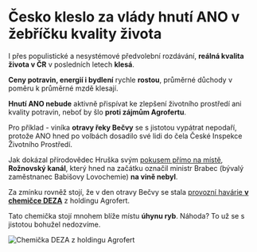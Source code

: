 # **Česko kleslo** za vlády hnutí ANO v žebříčku kvality života

I přes populistické a nesystémové předvolební rozdávání, **reálná kvalita života v ČR** v posledních letech **klesá**.

**Ceny potravin, energií i bydlení** rychle **rostou**, průměrné důchody v poměru k průměrné mzdě klesají.

**Hnutí ANO nebude** aktivně přispívat ke zlepšení životního prostředí ani kvality potravin, neboť by šlo **proti zájmům Agrofertu**.

Pro příklad - viníka **otravy řeky Bečvy** se s jistotou vypátrat nepodaří, protože ANO hned po volbách dosadilo své lidi do čela České Inspekce Životního Prostředí.

Jak dokázal přírodovědec Hruška svým [pokusem přímo na místě](https://ekolist.cz/cz/publicistika/nazory-a-komentare/jakubn-hruska-ryby-v-becve-nemohly-otravit-toxiny-z-roznovskeho-kanalu), **Rožnovský kanál**, který hned na začátku označil ministr Brabec (bývalý zaměstnanec Babišovy Lovochemie) **na vině nebyl**.

Za zmínku rovněž stojí, že v den otravy Bečvy se stala [provozní havárie **v chemičce DEZA**](https://denikreferendum.cz/clanek/32010-odhaleno-v-den-otravy-becvy-se-v-deze-stala-havarie-proc-zustala-utajena) z holdingu Agrofert.

Tato chemička stojí mnohem blíže místu **úhynu ryb**. Náhoda? To už se s jistotou bohužel nedozvíme.

![Chemička DEZA z holdingu Agrofert](../../images/chemicka-deza-z-holdingu-agrofert.jpg)
